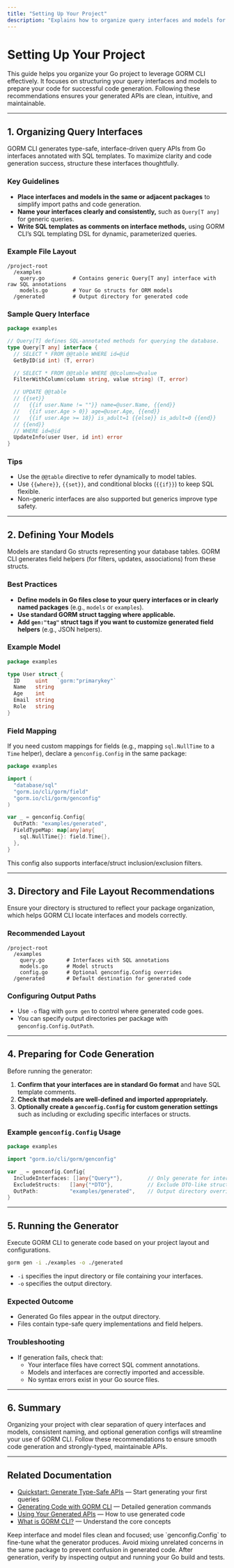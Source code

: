 ```yaml
---
title: "Setting Up Your Project"
description: "Explains how to organize query interfaces and models for GORM CLI, with clear examples of file layouts and structure recommendations. Ensures users understand how to prepare their code for successful code generation."
---
```


# Setting Up Your Project

This guide helps you organize your Go project to leverage GORM CLI effectively. It focuses on structuring your query interfaces and models to prepare your code for successful code generation. Following these recommendations ensures your generated APIs are clean, intuitive, and maintainable.

---

## 1. Organizing Query Interfaces

GORM CLI generates type-safe, interface-driven query APIs from Go interfaces annotated with SQL templates. To maximize clarity and code generation success, structure these interfaces thoughtfully.

### Key Guidelines

- **Place interfaces and models in the same or adjacent packages** to simplify import paths and code generation.
- **Name your interfaces clearly and consistently,** such as `Query[T any]` for generic queries.
- **Write SQL templates as comments on interface methods,** using GORM CLI’s SQL templating DSL for dynamic, parameterized queries.

### Example File Layout

```
/project-root
  /examples
    query.go         # Contains generic Query[T any] interface with raw SQL annotations
    models.go        # Your Go structs for ORM models
  /generated         # Output directory for generated code
```

### Sample Query Interface

```go
package examples

// Query[T] defines SQL-annotated methods for querying the database.
type Query[T any] interface {
  // SELECT * FROM @@table WHERE id=@id
  GetByID(id int) (T, error)

  // SELECT * FROM @@table WHERE @@column=@value
  FilterWithColumn(column string, value string) (T, error)

  // UPDATE @@table
  // {{set}}
  //   {{if user.Name != ""}} name=@user.Name, {{end}}
  //   {{if user.Age > 0}} age=@user.Age, {{end}}
  //   {{if user.Age >= 18}} is_adult=1 {{else}} is_adult=0 {{end}}
  // {{end}}
  // WHERE id=@id
  UpdateInfo(user User, id int) error
}
```

### Tips

- Use the `@@table` directive to refer dynamically to model tables.
- Use `{{where}}`, `{{set}}`, and conditional blocks (`{{if}}`) to keep SQL flexible.
- Non-generic interfaces are also supported but generics improve type safety.

---

## 2. Defining Your Models

Models are standard Go structs representing your database tables. GORM CLI generates field helpers (for filters, updates, associations) from these structs.

### Best Practices

- **Define models in Go files close to your query interfaces or in clearly named packages** (e.g., `models` or `examples`).
- **Use standard GORM struct tagging where applicable.**
- **Add `gen:"tag"` struct tags if you want to customize generated field helpers** (e.g., JSON helpers).

### Example Model

```go
package examples

type User struct {
  ID     uint   `gorm:"primarykey"`
  Name   string
  Age    int
  Email  string
  Role   string
}
```

### Field Mapping

If you need custom mappings for fields (e.g., mapping `sql.NullTime` to a `Time` helper), declare a `genconfig.Config` in the same package:

```go
package examples

import (
  "database/sql"
  "gorm.io/cli/gorm/field"
  "gorm.io/cli/gorm/genconfig"
)

var _ = genconfig.Config{
  OutPath: "examples/generated",
  FieldTypeMap: map[any]any{
    sql.NullTime{}: field.Time{},
  },
}
```

This config also supports interface/struct inclusion/exclusion filters.

---

## 3. Directory and File Layout Recommendations

Ensure your directory is structured to reflect your package organization, which helps GORM CLI locate interfaces and models correctly.

### Recommended Layout

```
/project-root
  /examples
    query.go       # Interfaces with SQL annotations
    models.go      # Model structs
    config.go      # Optional genconfig.Config overrides
  /generated       # Default destination for generated code
```

### Configuring Output Paths

- Use `-o` flag with `gorm gen` to control where generated code goes.
- You can specify output directories per package with `genconfig.Config.OutPath`.

---

## 4. Preparing for Code Generation

Before running the generator:

1. **Confirm that your interfaces are in standard Go format** and have SQL template comments.
2. **Check that models are well-defined and imported appropriately.**
3. **Optionally create a `genconfig.Config` for custom generation settings** such as including or excluding specific interfaces or structs.

### Example `genconfig.Config` Usage

```go
package examples

import "gorm.io/cli/gorm/genconfig"

var _ = genconfig.Config{
  IncludeInterfaces: []any{"Query*"},        // Only generate for interfaces starting with Query
  ExcludeStructs:   []any{"*DTO"},           // Exclude DTO-like structs
  OutPath:          "examples/generated",    // Output directory override
}
```

---

## 5. Running the Generator

Execute GORM CLI to generate code based on your project layout and configurations.

```bash
gorm gen -i ./examples -o ./generated
```

- `-i` specifies the input directory or file containing your interfaces.
- `-o` specifies the output directory.

### Expected Outcome

- Generated Go files appear in the output directory.
- Files contain type-safe query implementations and field helpers.

### Troubleshooting

- If generation fails, check that:
  - Your interface files have correct SQL comment annotations.
  - Models and interfaces are correctly imported and accessible.
  - No syntax errors exist in your Go source files.

---

## 6. Summary

Organizing your project with clear separation of query interfaces and models, consistent naming, and optional generation configs will streamline your use of GORM CLI. Follow these recommendations to ensure smooth code generation and strongly-typed, maintainable APIs.

---

## Related Documentation

- [Quickstart: Generate Type-Safe APIs](/guides/getting-started/quickstart-workflow) — Start generating your first queries
- [Generating Code with GORM CLI](/getting-started/first-codegen/generating-code) — Detailed generation commands
- [Using Your Generated APIs](/getting-started/first-codegen/using-generated) — How to use generated code
- [What is GORM CLI?](/overview/intro-value-core/what-is-gorm-cli) — Understand the core concepts


<Tip>
Keep interface and model files clean and focused; use `genconfig.Config` to fine-tune what the generator produces.
</Tip>

<Warning>
Avoid mixing unrelated concerns in the same package to prevent confusion in generated code.
</Warning>

<Check>
After generation, verify by inspecting output and running your Go build and tests.
</Check>

